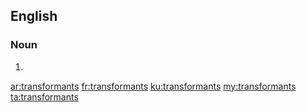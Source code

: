 ==English==

===Noun===
{{head|en}}

# {{plural of|transformant}}

[[ar:transformants]]
[[fr:transformants]]
[[ku:transformants]]
[[my:transformants]]
[[ta:transformants]]